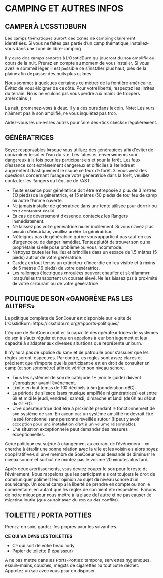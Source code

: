 # CAMPING ET AUTRES INFOS {-}

<h2><span>CAMPER À L’OSSTIDBURN </span></h2> 


Les camps thématiques auront des zones de camping clairement identifiées. Si vous ne faites pas partie d’un camp thématique, installez-vous dans une zone de libre-camping. 

Il y aura des camps sonores à L’OsstidBurn qui joueront du son amplifié au cours de la nuit. Prenez en compte au moment de vous installer. Si vous avez le sommeil léger, il est possible de s'installer plus haut, près de la plaine afin de passer des nuits plus calmes. 


Nous sommes à quelques centaines de mètres de la  frontière américaine. Évitez de vous éloigner de ce  côté. Pour votre liberté, respectez les limites du  terrain. Nous ne voulons pas vous perdre aux mains de troopers américains ;)  


La nuit, promenez-vous à deux. Il y a des ours dans le coin. Note: Les ours n’aiment pas le son amplifié, ne vous inquiétez pas trop. 

Aidez-vous les un·e·s les autres pour faire des «tick checks» régulièrement.


<h2><span> GÉNÉRATRICES </span></h2>


Soyez responsables lorsque vous utilisez des génératrices afin d’éviter de contaminer le sol et l’eau du site. Les fuites et renversements sont dangereux à la fois pour les participant·e·s et pour la forêt. Les feux d’essence sont extrêmement dangereux et difficiles à éteindre et augmentent drastiquement le risque de feux de forêt. Si vous avez des questions concernant l’usage de votre génératrice dans la forêt, veuillez contacter les Rangers ou l’équipe de FAST. 

* Toute essence pour génératrice doit être entreposée à plus de 3 mètres (10 pieds) de la génératrice, et 15 mètres (50 pieds) de tout feu de camp ou autre flamme ouverte. 
* Ne jamais installer de génératrice dans une tente utilisée pour dormir ou tout contenant scellé. 
* En cas de déversement d’essence, contactez les Rangers immédiatement. 
* Ne laissez pas votre génératrice rouler inutilement. Si vous n’avez plus besoin d’électricité, veuillez arrêter la génératrice. 
* N’éteignez pas de génératrice qui ne vous appartient  pas sauf en cas d’urgence ou de danger immédiat. Tentez plutôt de trouver son ou sa propriétaire si elle pose problème ou vous incommode. 
* Nettoyez toutes les feuilles et brindilles dans un espace de 1.5 mètres (5 pieds) autour de votre génératrice. 
* Gardez en tout temps un extincteur d’incendie en lieu visible et à moins de 5 mètres (16 pieds) de votre génératrice. 
* Les rallonges électriques enroulées peuvent chauffer et s’enflammer lorsqu’elles transportent un courant élevé. Ne les laissez pas à proximité de votre carburant ou de votre génératrice. 


<h2><span> POLITIQUE DE SON
«GANGRÈNE PAS LES AUTRES»  </span></h2>  

La politique complète de SonCoeur est disponible sur le site de L’OsstidBurn: 
https://losstidburn.org/rapports-politiques/

L’équipe de SonCoeur croit en la capacité des opérateur·trice·s de systèmes de son à s’auto réguler et nous en appelons à leur bon jugement et leur capacité à s’adapter aux diverses situations que représente un burn. 

Il n’y aura pas de «police du son» et de patrouille pour s’assurer que les règles seront respectées. Par contre, les règles sont assez claires et précisent que n’importe quel·le participant·e est en droit de consulter un camp (et son sonomètre) afin de vérifier son niveau sonore. 

* Tous les systèmes de son de catégorie 1+  (voir le guide) doivent s’enregistrer avant  l’événement. 
* Limite en tout temps de 100 décibels à 5m (pondération dBC). 
* La période de silence (sans musique amplifiée ni génératrices) est entre 6h et midi le jeudi, vendredi, samedi, dimanche et lundi (de 6h au début du GTFO). 
* Un·e opérateur·trice doit être à proximité pendant le fonctionnement de son système de son. En aucun cas un système amplifié ne devrait être laissé fonctionnel sans personne réveillée autour (il peut y avoir exception pour une installation d’art à un volume raisonnable). 
* Une situation exceptionnelle peut demander des mesures exceptionnelles.


Cette politique est sujette à changement au courant de l’événement - on cherche à établir une bonne relation avec la ville et les voisin·e·s alors soyez coopératif·ve·s si un·e membre de SonCoeur vous demande de diminuer le niveau sonore et surtout ne montez pas le volume 20 minutes plus tard. 


Après deux avertissements, vous devrez couper le son pour le reste de l’événement. 
Nous rappelons que les participant·e·s ont toujours le droit de communiquer poliment leur opinion au sujet du niveau sonore d’un soundcamp. Un sound camp à la liberté de prendre en compte ou non le commentaire, en autant que les règles de son aient été respectées. Faisons de notre mieux pour nous mettre à la place de l’autre et ne pas causer de migraine inutile (que ce soit avec du son ou des conflits). 


<h2><span> TOILETTE / PORTA POTTIES </span></h2>  

Prenez-en soin, gardez-les propres pour les suivant·e·s.  

**CE QUI VA DANS LES TOILETTES**

* Ce qui sort de votre beau body  
* Papier de toilette (1 épaisseur) 

À ne pas mettre dans les Porta-Potties: tampons, serviettes hygiéniques, essuie-mains, couches, mégots de cigarettes ou tout autre déchet. Apportez un sac avec vous pour en disposer.  


